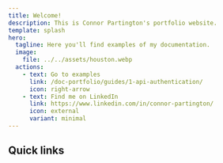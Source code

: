 ```yaml
---
title: Welcome!
description: This is Connor Partington's portfolio website.
template: splash
hero:
  tagline: Here you'll find examples of my documentation.
  image:
    file: ../../assets/houston.webp
  actions:
    - text: Go to examples
      link: /doc-portfolio/guides/1-api-authentication/
      icon: right-arrow
    - text: Find me on LinkedIn
      link: https://www.linkedin.com/in/connor-partington/
      icon: external
      variant: minimal
---
```



## Quick links

<CardGrid>
	<LinkCard
		title="Examples"
		href="/doc-portfolio/guides/1-api-authentication/"
		description="View my range of technical writing examples."
	/>
	<LinkCard
		title="Templates"
		href="/doc-portfolio/templates/"
		description="View my templates for creating helpful content."
	/>
	<LinkCard
		title="Recommendations"
		href="/doc-portfolio/recommendations/1-jenna-swire.md"
		description="View recommendations people have given me."
	/>
</CardGrid>